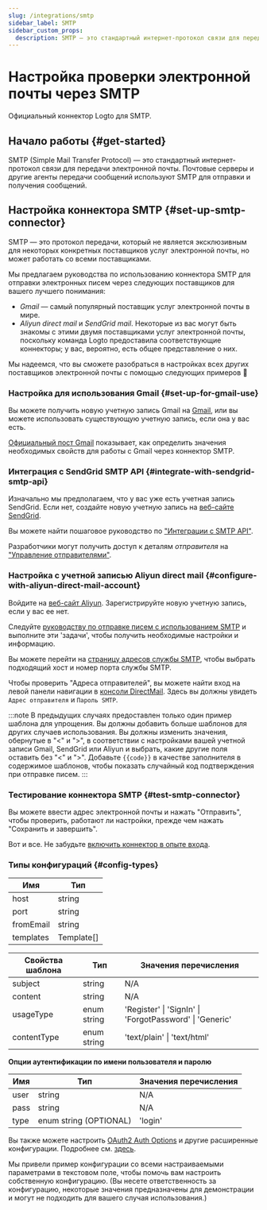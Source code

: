 ```yaml
---
slug: /integrations/smtp
sidebar_label: SMTP
sidebar_custom_props:
  description: SMTP — это стандартный интернет-протокол связи для передачи электронной почты.
---
```



# Настройка проверки электронной почты через SMTP

Официальный коннектор Logto для SMTP.

<GuideTip />

## Начало работы \{#get-started}

SMTP (Simple Mail Transfer Protocol) — это стандартный интернет-протокол связи для передачи электронной почты. Почтовые серверы и другие агенты передачи сообщений используют SMTP для отправки и получения сообщений.

## Настройка коннектора SMTP \{#set-up-smtp-connector}

SMTP — это протокол передачи, который не является эксклюзивным для некоторых конкретных поставщиков услуг электронной почты, но может работать со всеми поставщиками.

Мы предлагаем руководства по использованию коннектора SMTP для отправки электронных писем через следующих поставщиков для вашего лучшего понимания:

- _Gmail_ — самый популярный поставщик услуг электронной почты в мире.
- _Aliyun direct mail_ и _SendGrid mail_. Некоторые из вас могут быть знакомы с этими двумя поставщиками услуг электронной почты, поскольку команда Logto предоставила соответствующие коннекторы; у вас, вероятно, есть общее представление о них.

Мы надеемся, что вы сможете разобраться в настройках всех других поставщиков электронной почты с помощью следующих примеров :rocket:

### Настройка для использования Gmail \{#set-up-for-gmail-use}

Вы можете получить новую учетную запись Gmail на [Gmail](https://mail.google.com/), или вы можете использовать существующую учетную запись, если она у вас есть.

[Официальный пост Gmail](https://support.google.com/a/answer/176600) показывает, как определить значения необходимых свойств для работы с Gmail через коннектор SMTP.

### Интеграция с SendGrid SMTP API \{#integrate-with-sendgrid-smtp-api}

Изначально мы предполагаем, что у вас уже есть учетная запись SendGrid. Если нет, создайте новую учетную запись на [веб-сайте SendGrid](https://app.sendgrid.com/).

Вы можете найти пошаговое руководство по ["Интеграции с SMTP API"](https://docs.sendgrid.com/for-developers/sending-email/integrating-with-the-smtp-api).

Разработчики могут получить доступ к деталям _отправителя_ на ["Управление отправителями"](https://mc.sendgrid.com/senders).

### Настройка с учетной записью Aliyun direct mail \{#configure-with-aliyun-direct-mail-account}

Войдите на [веб-сайт Aliyun](https://cn.aliyun.com/). Зарегистрируйте новую учетную запись, если у вас ее нет.

Следуйте [руководству по отправке писем с использованием SMTP](https://www.alibabacloud.com/help/en/directmail/latest/send-emails-using-smtp) и выполните эти 'задачи', чтобы получить необходимые настройки и информацию.

Вы можете перейти на [страницу адресов службы SMTP](https://www.alibabacloud.com/help/en/directmail/latest/smtp-service-address), чтобы выбрать подходящий хост и номер порта службы SMTP.

Чтобы проверить "Адреса отправителей", вы можете найти вход на левой панели навигации в [консоли DirectMail](https://dm.console.aliyun.com/). Здесь вы должны увидеть `Адрес отправителя` и `Пароль SMTP`.

:::note
В предыдущих случаях предоставлен только один пример шаблона для упрощения. Вы должны добавить больше шаблонов для других случаев использования.
Вы должны изменить значения, обернутые в "\<" и ">", в соответствии с настройками вашей учетной записи Gmail, SendGrid или Aliyun и выбрать, какие другие поля оставить без "\<" и ">".
Добавьте `{{code}}` в качестве заполнителя в содержимое шаблонов, чтобы показать случайный код подтверждения при отправке писем.
:::

### Тестирование коннектора SMTP \{#test-smtp-connector}

Вы можете ввести адрес электронной почты и нажать "Отправить", чтобы проверить, работают ли настройки, прежде чем нажать "Сохранить и завершить".

Вот и все. Не забудьте [включить коннектор в опыте входа](/connectors/email-connectors/#enable-email-sign-up-or-sign-in).

### Типы конфигураций \{#config-types}

| Имя       | Тип        |
| --------- | ---------- |
| host      | string     |
| port      | string     |
| fromEmail | string     |
| templates | Template[] |

| Свойства шаблона | Тип         | Значения перечисления                                   |
| ---------------- | ----------- | ------------------------------------------------------- |
| subject          | string      | N/A                                                     |
| content          | string      | N/A                                                     |
| usageType        | enum string | 'Register' \| 'SignIn' \| 'ForgotPassword' \| 'Generic' |
| contentType      | enum string | 'text/plain' \| 'text/html'                             |

**Опции аутентификации по имени пользователя и паролю**

| Имя  | Тип                    | Значения перечисления |
| ---- | ---------------------- | --------------------- |
| user | string                 | N/A                   |
| pass | string                 | N/A                   |
| type | enum string (OPTIONAL) | 'login'               |

Вы также можете настроить [OAuth2 Auth Options](https://nodemailer.com/smtp/oauth2/) и другие расширенные конфигурации. Подробнее см. [здесь](https://nodemailer.com/smtp/).

Мы привели пример конфигурации со всеми настраиваемыми параметрами в текстовом поле, чтобы помочь вам настроить собственную конфигурацию. (Вы несете ответственность за конфигурацию, некоторые значения предназначены для демонстрации и могут не подходить для вашего случая использования.)
